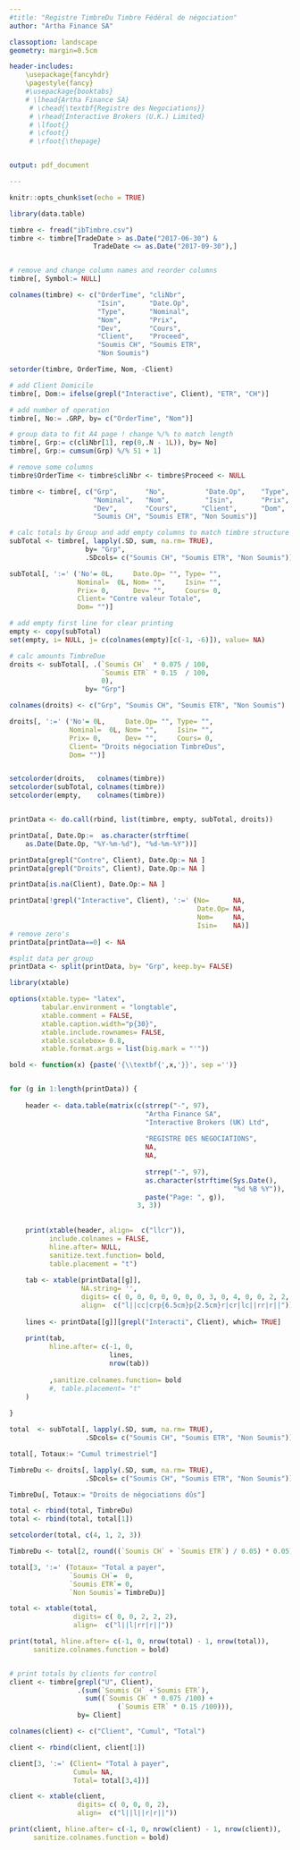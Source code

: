 ```yaml
---
#title: "Registre TimbreDu Timbre Fédéral de négociation"
author: "Artha Finance SA"

classoption: landscape
geometry: margin=0.5cm

header-includes:
    \usepackage{fancyhdr}
    \pagestyle{fancy}
    #\usepackage{booktabs}
    # \lhead{Artha Finance SA}
     # \chead{\textbf{Registre des Negociations}}
     # \rhead{Interactive Brokers (U.K.) Limited}
     # \lfoot{}
     # \cfoot{}
     # \rfoot{\thepage}


output: pdf_document

---
```


```r

knitr::opts_chunk$set(echo = TRUE)

```



```r

library(data.table)

timbre <- fread("ibTimbre.csv")
timbre <- timbre[TradeDate > as.Date("2017-06-30") & 
                     TradeDate <= as.Date("2017-09-30"),]


# remove and change column names and reorder columns
timbre[, Symbol:= NULL]

colnames(timbre) <- c("OrderTime", "cliNbr", 
                      "Isin",      "Date.Op", 
                      "Type",      "Nominal",   
                      "Nom",       "Prix", 
                      "Dev",       "Cours",
                      "Client",    "Proceed",
                      "Soumis CH", "Soumis ETR", 
                      "Non Soumis")

setorder(timbre, OrderTime, Nom, -Client)

# add Client Domicile
timbre[, Dom:= ifelse(grepl("Interactive", Client), "ETR", "CH")]

# add number of operation
timbre[, No:= .GRP, by= c("OrderTime", "Nom")] 

# group data to fit A4 page ! change %/% to match length
timbre[, Grp:= c(cliNbr[1], rep(0,.N - 1L)), by= No]
timbre[, Grp:= cumsum(Grp) %/% 51 + 1]

# remove some columns
timbre$OrderTime <- timbre$cliNbr <- timbre$Proceed <- NULL

timbre <- timbre[, c("Grp",       "No",          "Date.Op",    "Type", 
                     "Nominal",   "Nom",         "Isin",       "Prix",
                     "Dev",       "Cours",      "Client",      "Dom",   
                     "Soumis CH", "Soumis ETR", "Non Soumis")]

# calc totals by Group and add empty columns to match timbre structure
subTotal <- timbre[, lapply(.SD, sum, na.rm= TRUE), 
                   by= "Grp",
                   .SDcols= c("Soumis CH", "Soumis ETR", "Non Soumis")]

subTotal[, ':=' ('No'= 0L,     Date.Op= "", Type= "", 
                 Nominal=  0L, Nom= "",     Isin= "", 
                 Prix= 0,      Dev= "",     Cours= 0, 
                 Client= "Contre valeur Totale", 
                 Dom= "")]

# add empty first line for clear printing
empty <- copy(subTotal)
set(empty, i= NULL, j= c(colnames(empty)[c(-1, -6)]), value= NA)

# calc amounts TimbreDue
droits <- subTotal[, .(`Soumis CH`  * 0.075 / 100,
                       `Soumis ETR` * 0.15  / 100,
                       0), 
                   by= "Grp"]

colnames(droits) <- c("Grp", "Soumis CH", "Soumis ETR", "Non Soumis")

droits[, ':=' ('No'= 0L,     Date.Op= "", Type= "", 
               Nominal=  0L, Nom= "",     Isin= "", 
               Prix= 0,      Dev= "",     Cours= 0,
               Client= "Droits négociation TimbreDus", 
               Dom= "")]


setcolorder(droits,   colnames(timbre))
setcolorder(subTotal, colnames(timbre))
setcolorder(empty,    colnames(timbre))


printData <- do.call(rbind, list(timbre, empty, subTotal, droits))

printData[, Date.Op:=  as.character(strftime(
    as.Date(Date.Op, "%Y-%m-%d"), "%d-%m-%Y"))]

printData[grepl("Contre", Client), Date.Op:= NA ]
printData[grepl("Droits", Client), Date.Op:= NA ]

printData[is.na(Client), Date.Op:= NA ]

printData[!grepl("Interactive", Client), ':=' (No=      NA,
                                               Date.Op= NA,
                                               Nom=     NA,
                                               Isin=    NA)]
# remove zero's
printData[printData==0] <- NA

#split data per group 
printData <- split(printData, by= "Grp", keep.by= FALSE)


```


```r

library(xtable)

options(xtable.type= "latex",
        tabular.environment = "longtable",
        xtable.comment = FALSE,
        xtable.caption.width="p{30}",
        xtable.include.rownames= FALSE,
        xtable.scalebox= 0.8,
        xtable.format.args = list(big.mark = "'"))

bold <- function(x) {paste('{\\textbf{',x,'}}', sep ='')}


for (g in 1:length(printData)) {
    
    header <- data.table(matrix(c(strrep("-", 97),
                                  "Artha Finance SA",
                                  "Interactive Brokers (UK) Ltd",
                                  
                                  "REGISTRE DES NEGOCIATIONS",
                                  NA,
                                  NA,
                                  
                                  strrep("-", 97),
                                  as.character(strftime(Sys.Date(),
                                                        "%d %B %Y")),
                                  paste("Page: ", g)),
                                3, 3))
    
    
    print(xtable(header, align=  c("llcr")),
          include.colnames = FALSE,
          hline.after= NULL,
          sanitize.text.function= bold,
          table.placement = "t")
    
    tab <- xtable(printData[[g]],
                  NA.string= '',
                  digits= c( 0, 0, 0, 0, 0, 0, 0, 3, 0, 4, 0, 0, 2, 2, 2),
                  align=  c("l||cc|crp{6.5cm}p{2.5cm}r|cr|lc||rr|r||"))
    
    lines <- printData[[g]][grepl("Interacti", Client), which= TRUE]
    
    print(tab,
          hline.after= c(-1, 0,
                         lines,
                         nrow(tab))
          
          ,sanitize.colnames.function= bold
          #, table.placement= "t"
    )
    
}

total  <- subTotal[, lapply(.SD, sum, na.rm= TRUE),
                   .SDcols= c("Soumis CH", "Soumis ETR", "Non Soumis")]

total[, Totaux:= "Cumul trimestriel"]

TimbreDu <- droits[, lapply(.SD, sum, na.rm= TRUE),
                   .SDcols= c("Soumis CH", "Soumis ETR", "Non Soumis")]

TimbreDu[, Totaux:= "Droits de négociations dûs"]

total <- rbind(total, TimbreDu)
total <- rbind(total, total[1])

setcolorder(total, c(4, 1, 2, 3))

TimbreDu <- total[2, round((`Soumis CH` + `Soumis ETR`) / 0.05) * 0.05]

total[3, ':=' (Totaux= "Total a payer",
               `Soumis CH`=  0,
               `Soumis ETR`= 0,
               `Non Soumis`= TimbreDu)]

total <- xtable(total,
                digits= c( 0, 0, 2, 2, 2),
                align=  c("l||l|rr|r||"))

print(total, hline.after= c(-1, 0, nrow(total) - 1, nrow(total)),
      sanitize.colnames.function = bold)


# print totals by clients for control
client <- timbre[grepl("U", Client), 
                 .(sum(`Soumis CH` +`Soumis ETR`),
                   sum((`Soumis CH` * 0.075 /100) +
                           (`Soumis ETR` * 0.15 /100))), 
                 by= Client]

colnames(client) <- c("Client", "Cumul", "Total")

client <- rbind(client, client[1])

client[3, ':=' (Client= "Total à payer",
                Cumul= NA,
                Total= total[3,4])]

client <- xtable(client,
                 digits= c( 0, 0, 0, 2),
                 align=  c("l||l||r|r||"))

print(client, hline.after= c(-1, 0, nrow(client) - 1, nrow(client)),
      sanitize.colnames.function = bold)


```


